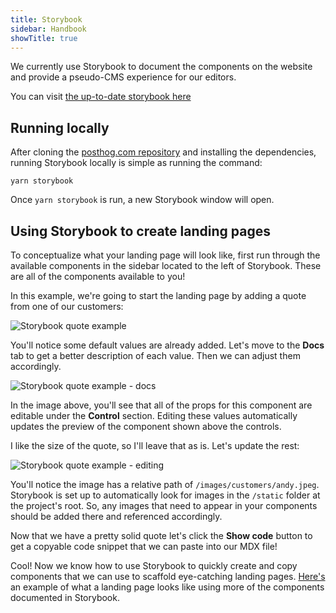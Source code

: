 ```yaml
---
title: Storybook
sidebar: Handbook
showTitle: true
---
```


We currently use Storybook to document the components on the website and provide a pseudo-CMS experience for our editors.

You can visit [the up-to-date storybook here](https://storybook.posthog.net/)

## Running locally

After cloning the [posthog.com repository](https://github.com/PostHog/posthog.com) and installing the dependencies, running Storybook locally is simple as running the command:

```
yarn storybook
```

Once `yarn storybook` is run, a new Storybook window will open.

## Using Storybook to create landing pages

To conceptualize what your landing page will look like, first run through the available components in the sidebar located to the left of Storybook. These are all of the components available to you!

In this example, we're going to start the landing page by adding a quote from one of our customers:

![Storybook quote example](https://res.cloudinary.com/dmukukwp6/image/upload/v1710055416/posthog.com/contents/images/handbook/storybook-example-1.png)

You'll notice some default values are already added. Let's move to the **Docs** tab to get a better description of each value. Then we can adjust them accordingly.

![Storybook quote example - docs](https://res.cloudinary.com/dmukukwp6/image/upload/v1710055416/posthog.com/contents/images/handbook/storybook-example-2.png)

In the image above, you'll see that all of the props for this component are editable under the **Control** section. Editing these values automatically updates the preview of the component shown above the controls.

I like the size of the quote, so I'll leave that as is. Let's update the rest:

![Storybook quote example - editing](https://res.cloudinary.com/dmukukwp6/image/upload/v1710055416/posthog.com/contents/images/handbook/storybook-example-3.png)

You'll notice the image has a relative path of `/images/customers/andy.jpeg`. Storybook is set up to automatically look for images in the `/static` folder at the project's root. So, any images that need to appear in your components should be added there and referenced accordingly.

Now that we have a pretty solid quote let's click the **Show code** button to get a copyable code snippet that we can paste into our MDX file!

<BorderWrapper>
    <Quote
        imageSource="/images/customers/andy.jpeg"
        name="Andy Su"
        quote="“For us, PostHog isn’t just about making decisions. A lot of our product and marketing ideas come from looking at the analytics too. There are things you don’t even think of until you see the data.”"
        size="lg"
        title="Founder and CEO, Pry"
    />
</BorderWrapper>

Cool! Now we know how to use Storybook to quickly create and copy components that we can use to scaffold eye-catching landing pages. [Here's](/example-components) an example of what a landing page looks like using more of the components documented in Storybook.
